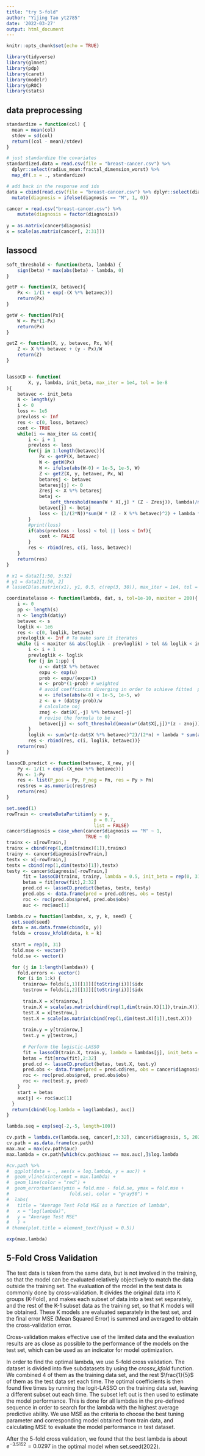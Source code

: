 ```yaml
---
title: "try 5-fold"
author: "Yijing Tao yt2785"
date: '2022-03-27'
output: html_document
---
```

```r
knitr::opts_chunk$set(echo = TRUE)

library(tidyverse)
library(glmnet)
library(pdp)
library(caret)
library(modelr)
library(pROC)
library(stats)
```

## data preprocessing

```r
standardize = function(col) {
  mean = mean(col)
  stdev = sd(col)
  return((col - mean)/stdev)
}

# just standardize the covariates
standardized.data = read.csv(file = "breast-cancer.csv") %>% 
  dplyr::select(radius_mean:fractal_dimension_worst) %>% 
  map_df(.x = ., standardize)

# add back in the response and ids
data = cbind(read.csv(file = "breast-cancer.csv") %>% dplyr::select(diagnosis), standardized.data) %>% 
  mutate(diagnosis = ifelse(diagnosis == "M", 1, 0))

cancer = read.csv("breast-cancer.csv") %>% 
    mutate(diagnosis = factor(diagnosis))
  
y = as.matrix(cancer$diagnosis)
x = scale(as.matrix(cancer[, 2:31]))
```

## lassocd
```r
soft_threshold <- function(beta, lambda) {
    sign(beta) * max(abs(beta) - lambda, 0)
}

getP <- function(X, betavec){
    Px <- 1/(1 + exp(-(X %*% betavec)))
    return(Px)
}

getW <- function(Px){
    W <- Px*(1-Px)
    return(Px)
}

getZ <- function(X, y, betavec, Px, W){
    Z <- X %*% betavec + (y - Px)/W
    return(Z)
}


lassoCD <- function(
        X, y, lambda, init_beta, max_iter = 1e4, tol = 1e-8
){
    betavec <- init_beta
    N <- length(y)
    i <- 0
    loss <- 1e5
    prevloss <- Inf
    res <- c(0, loss, betavec)
    cont <- TRUE
    while(i <= max_iter && cont){
        i <- i + 1
        prevloss <- loss
        for(j in 1:length(betavec)){
            Px <- getP(X, betavec)
            W <- getW(Px)
            W <- ifelse(abs(W-0) < 1e-5, 1e-5, W)
            Z <- getZ(X, y, betavec, Px, W)
            betaresj <- betavec
            betaresj[j] <- 0
            Zresj <- X %*% betaresj
            betaj <- 
                soft_threshold(mean(W * X[,j] * (Z - Zresj)), lambda)/mean(W * X[,j] * X[,j])
            betavec[j] <- betaj
            loss <- (1/(2*N))*sum(W * (Z - X %*% betavec)^2) + lambda * sum(abs(betavec))
        }
        #print(loss)
        if(abs(prevloss - loss) < tol || loss < Inf){
            cont <- FALSE
        }
        res <- rbind(res, c(i, loss, betavec))
    }
    return(res)
}

# x1 = data2[1:50, 3:32]
# y1 = data2[1:50, 2]
# lassoCD(as.matrix(x1), y1, 0.5, c(rep(3, 30)), max_iter = 1e4, tol = 1e-8)

coordinatelasso <- function(lambda, dat, s, tol=1e-10, maxiter = 200){
    i <- 0 
    pp <- length(s)
    n <- length(dat$y)
    betavec <- s
    loglik <- 1e6
    res <- c(0, loglik, betavec)
    prevloglik <- Inf # To make sure it iterates 
    while (i < maxiter && abs(loglik - prevloglik) > tol && loglik < inf) {
        i <- i + 1 
        prevloglik <- loglik
        for (j in 1:pp) {
            u <- dat$X %*% betavec
            expu <- exp(u) 
            prob <- expu/(expu+1)
            w <- prob*(1-prob) # weighted
            # avoid coeffcients diverging in order to achieve fitted  probabilities of 0 or 1.
            w <- ifelse(abs(w-0) < 1e-5, 1e-5, w)
            z <- u + (dat$y-prob)/w
            # calculate noj
            znoj <- dat$X[,-j] %*% betavec[-j]
            # revise the formula to be z
            betavec[j] <- soft_threshold(mean(w*(dat$X[,j])*(z - znoj)), lambda)/(sum(w*dat$X[,j]*dat$X[,j]))
        }
        loglik <- sum(w*(z-dat$X %*% betavec)^2)/(2*n) + lambda * sum(abs(betavec))
        res <- rbind(res, c(i, loglik, betavec))}  
    return(res)
}

lassoCD.predict <- function(betavec, X_new, y){
    Py <- 1/(1 + exp(-(X_new %*% betavec)))
    Pn <- 1-Py
    res <- list(P_pos = Py, P_neg = Pn, res = Py > Pn)
    res$res = as.numeric(res$res)
    return(res)
}

set.seed(1)
rowTrain <- createDataPartition(y = y,
                                p = 0.7,
                                list = FALSE)
cancer$diagnosis = case_when(cancer$diagnosis == "M" ~ 1,
                             TRUE ~ 0)
trainx <- x[rowTrain,]
trainx = cbind(rep(1,dim(trainx)[1]),trainx)
trainy <- cancer$diagnosis[rowTrain,]
testx <- x[-rowTrain,]
testx = cbind(rep(1,dim(testx)[1]),testx)
testy <- cancer$diagnosis[-rowTrain,]
      fit = lassoCD(trainx, trainy, lambda = 0.5, init_beta = rep(0, 31))
      betas = fit[nrow(fit),2:32]
      pred.cd <- lassoCD.predict(betas, testx, testy)
      pred.obs <- data.frame(pred = pred.cd$res, obs = testy)
      roc <- roc(pred.obs$pred, pred.obs$obs)
      auc <- roc$auc[1]
```

```r
lambda.cv = function(lambdas, x, y, k, seed) {
  set.seed(seed)
  data = as.data.frame(cbind(x, y))
  folds = crossv_kfold(data, k = k)
  
  start = rep(0, 31)
  fold.mse <- vector()
  fold.se <- vector()

  for (j in 1:length(lambdas)) {
    fold.errors <- vector()
    for (i in 1:k) {
      trainrow= folds[i,1][[1]][[toString(i)]]$idx
      testrow = folds[i,2][[1]][[toString(i)]]$idx
      
      train.X = x[trainrow,] 
      train.X = scale(as.matrix(cbind(rep(1,dim(train.X)[1]),train.X)))
      test.X = x[testrow,]  
      test.X = scale(as.matrix(cbind(rep(1,dim(test.X)[1]),test.X)))
      
      train.y = y[trainrow,] 
      test.y = y[testrow,] 
      
      # Perform the logistic-LASSO
      fit = lassoCD(train.X, train.y, lambda = lambdas[j], init_beta = start)
      betas = fit[nrow(fit),2:32]
      pred.cd <- lassoCD.predict(betas, test.X, test.y)
      pred.obs <- data.frame(pred = pred.cd$res, obs = cancer$diagnosis[testrow,])
      roc <- roc(pred.obs$pred, pred.obs$obs)
      roc <- roc(test.y, pred)
    }
    start = betas
    auc[j] <- roc$auc[1]
  }
  return(cbind(log.lambda = log(lambdas), auc))
}

lambda.seq = exp(seq(-2,-5, length=100))

cv.path = lambda.cv(lambda.seq, cancer[,3:32], cancer$diagnosis, 5, 2022)
cv.path = as.data.frame(cv.path)
max.auc = max(cv.path$auc)
max.lambda = cv.path[which(cv.path$auc == max.auc),]$log.lambda

#cv.path %>%
#  ggplot(data = ., aes(x = log.lambda, y = auc)) +
#  geom_vline(xintercept = max.lambda) +
#  geom_line(color = "red") +
#  geom_errorbar(aes(ymin = fold.mse - fold.se, ymax = fold.mse + 
#                      fold.se), color = "gray50") +
#  labs(
#   title = "Average Test Fold MSE as a function of lambda",
#   x = "log(lambda)",
#   y = "Average Test MSE"
#   ) +
# theme(plot.title = element_text(hjust = 0.5))

exp(max.lambda)
```
## 5-Fold Cross Validation
The test data is taken from the same data, but is not involved in the training, so that the model can be evaluated relatively objectively to match the data outside the training set. The evaluation of the model in the test data is commonly done by cross-validation. It divides the original data into K groups (K-Fold), and makes each subset of data into a test set separately, and the rest of the K-1 subset data as the training set, so that K models will be obtained. These K models are evaluated separately in the test set, and the final error MSE (Mean Squared Error) is summed and averaged to obtain the cross-validation error.

Cross-validation makes effective use of the limited data and the evaluation results are as close as possible to the performance of the models on the test set, which can be used as an indicator for model optimization.

In order to find the optimal lambda, we use 5-fold cross validation. The dataset is divided into five subdatasets by using the *crossv_kfold* function. We combined 4 of them as the training data set, and the rest $\frac{1}{5}$ of them as the test data set each time. The optimal coefficients is then found five times by running the logit-LASSO on the training data set, leaving a different subset out each time. The subset left out is then used to estimate the model performance. This is done for all lambdas in the pre-defined sequence in order to search for the lambda with the highest average predictive ability. 
We use MSE as the criteria to choose the best tuning parameter and corresponding model obtained from train data, and calculating MSE to evaluate the model performance in test dataset.

After the 5-fold cross validation, we found that the best lambda is about $e^{-3.5152} = 0.0297$ in the optimal model when set.seed(2022). 
